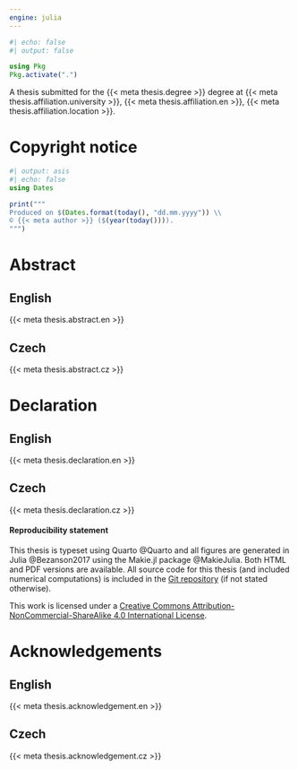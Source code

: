 ```yaml
---
engine: julia
---
```


:::{.hidden}
```julia
#| echo: false
#| output: false

using Pkg
Pkg.activate(".")
```
:::

::: {.content-visible when-format="html"}
A thesis submitted for the {{< meta thesis.degree >}} degree at {{< meta thesis.affiliation.university >}}, {{< meta thesis.affiliation.en >}}, {{< meta thesis.affiliation.location >}}.

# Copyright notice {- .content-visible when-format="html"}

```julia
#| output: asis
#| echo: false
using Dates

print("""
Produced on $(Dates.format(today(), "dd.mm.yyyy")) \\
© {{< meta author >}} ($(year(today()))).
""")
```

# Abstract {-}

::: {.panel-tabset group="language"}
## English

{{< meta thesis.abstract.en >}}

## Czech

{{< meta thesis.abstract.cz >}}
:::

# Declaration {-}

::: {.panel-tabset group="language"}
## English

{{< meta thesis.declaration.en >}}

## Czech

{{< meta thesis.declaration.cz >}}
:::


#### Reproducibility statement

This thesis is typeset using Quarto  @Quarto and all figures are generated in Julia @Bezanson2017 using the Makie.jl package @MakieJulia. Both HTML and PDF versions are available. All source code for this thesis (and included numerical computations) is included in the [Git repository]({{< meta book.repo-url >}}) (if not stated otherwise).

This work is licensed under a [Creative Commons  Attribution-NonCommercial-ShareAlike 4.0 International License](http://creativecommons.org/licenses/by-nc-sa/4.0/).


# Acknowledgements {-}

::: {.panel-tabset group="language"}
## English

{{< meta thesis.acknowledgement.en >}}

## Czech

{{< meta thesis.acknowledgement.cz >}}
:::
:::
